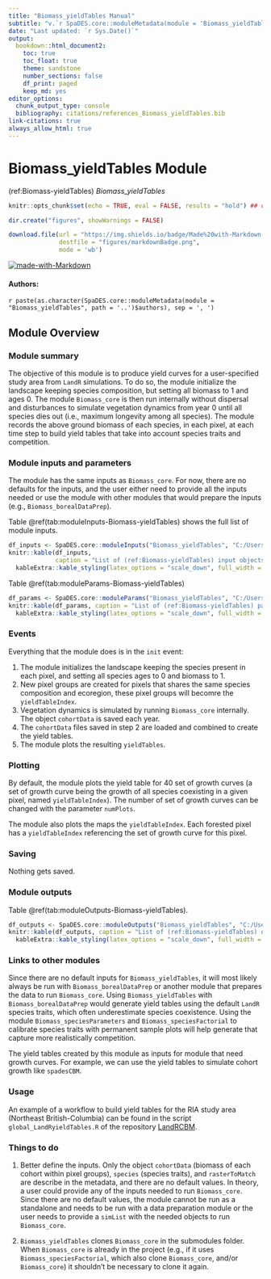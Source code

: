 ```yaml
---
title: "Biomass_yieldTables Manual"
subtitle: "v.`r SpaDES.core::moduleMetadata(module = 'Biomass_yieldTables', path = '..')$version`"
date: "Last updated: `r Sys.Date()`"
output:
  bookdown::html_document2:
    toc: true
    toc_float: true
    theme: sandstone
    number_sections: false
    df_print: paged
    keep_md: yes
editor_options:
  chunk_output_type: console
  bibliography: citations/references_Biomass_yieldTables.bib
link-citations: true
always_allow_html: true
---
```


# Biomass_yieldTables Module

<!-- the following are text references used in captions for LaTeX compatibility -->
(ref:Biomass-yieldTables) *Biomass_yieldTables*

```r
knitr::opts_chunk$set(echo = TRUE, eval = FALSE, results = "hold") ## change to eval = TRUE if all chunks are to be evaluated

dir.create("figures", showWarnings = FALSE)

download.file(url = "https://img.shields.io/badge/Made%20with-Markdown-1f425f.png",
              destfile = "figures/markdownBadge.png",
              mode = 'wb')
```

[![made-with-Markdown](figures/markdownBadge.png)](https://commonmark.org)

<!-- if knitting to pdf remember to add the pandoc_args: ["--extract-media", "."] option to yml in order to get the badge images -->

#### Authors:

`r paste(as.character(SpaDES.core::moduleMetadata(module = "Biomass_yieldTables", path = '..')$authors), sep = ', ')`
<!-- ideally separate authors with new lines, '\n' not working -->

## Module Overview

### Module summary

The objective of this module is to produce yield curves for a user-specified study area from `LandR` simulations. To do so, the module initialize the landscape keeping species composition, but setting all biomass to 1 and ages 0. The module `Biomass_core` is then run internally without dispersal and disturbances to simulate vegetation dynamics from year 0 until all species dies out (i.e., maximum longevity among all species). The module records the above ground biomass of each species, in each pixel, at each time step to build yield tables that take into account species traits and competition.

### Module inputs and parameters

The module has the same inputs as `Biomass_core`. For now, there are no defaults for the inputs, and the user either need to provide all the inputs needed or use the module with other modules that would prepare the inputs (e.g., `Biomass_borealDataPrep`).

Table \@ref(tab:moduleInputs-Biomass-yieldTables) shows the full list of module inputs.

```r
df_inputs <- SpaDES.core::moduleInputs("Biomass_yieldTables", "C:/Users/docaron/Documents")
knitr::kable(df_inputs,
             caption = "List of (ref:Biomass-yieldTables) input objects and their description.") |>
  kableExtra::kable_styling(latex_options = "scale_down", full_width = TRUE)
```

Table \@ref(tab:moduleParams-Biomass-yieldTables)


```r
df_params <- SpaDES.core::moduleParams("Biomass_yieldTables", "C:/Users/docaron/Documents")
knitr::kable(df_params, caption = "List of (ref:Biomass-yieldTables) parameters and their description.") |>
  kableExtra::kable_styling(latex_options = "scale_down", full_width = TRUE)
```

### Events

Everything that the module does is in the `init` event: 

1. The module initializes the landscape keeping the species present in each pixel, and setting all species ages to 0 and biomass to 1.
2. New pixel groups are created for pixels that shares the same species composition and ecoregion, these pixel groups will becomre the `yieldTableIndex`.
3. Vegetation dynamics is simulated by running `Biomass_core` internally. The object `cohortData` is saved each year.
4. The `cohortData` files saved in step 2 are loaded and combined to create the yield tables.
5. The module plots the resulting `yieldTables`.

### Plotting

By default, the module plots the yield table for 40 set of growth curves (a set of growth curve being the growth of all species coexisting in a given pixel, named `yieldTableIndex`). The number of set of growth curves can be changed with the parameter `numPlots`. 

The module also plots the maps the `yieldTableIndex`. Each forested pixel has a `yieldTableIndex` referencing the set of growth curve for this pixel.

### Saving

Nothing gets saved.

### Module outputs

Table \@ref(tab:moduleOutputs-Biomass-yieldTables).

```r
df_outputs <- SpaDES.core::moduleOutputs("Biomass_yieldTables", "C:/Users/docaron/Documents")
knitr::kable(df_outputs, caption = "List of (ref:Biomass-yieldTables) outputs and their description.") |>
  kableExtra::kable_styling(latex_options = "scale_down", full_width = TRUE)
```

### Links to other modules

Since there are no default inputs for `Biomass_yieldTables`, it will most likely always be run with `Biomass_borealDataPrep` or another module that prepares the data to run `Biomass_core`. Using `Biomass_yieldTables` with `Biomass_borealDataPrep` would generate yield tables using the default `LandR` species traits, which often underestimate species coexistence. Using the module `Biomass_speciesParameters` and `Biomass_speciesFactorial` to calibrate species traits with permanent sample plots will help generate that capture more realistically competition.

The yield tables created by this module as inputs for module that need growth curves. For example, we can use the yield tables to simulate cohort growth like `spadesCBM`. 

### Usage

An example of a workflow to build yield tables for the RIA study area (Northeast British-Columbia) can be found in the script `global_LandRyieldTables.R` of the repository [LandRCBM](https://github.com/DominiqueCaron/LandRCBM).

### Things to do

1. Better define the inputs. Only the object `cohortData` (biomass of each cohort within pixel groups), `species` (species traits), and `rasterToMatch` are describe in the metadata, and there are no default values. In theory, a user could provide any of the inputs needed to run `Biomass_core`. Since there are no default values, the module cannot be run as a standalone and needs to be run with a data preparation module or the user needs to provide a `simList` with the needed objects to run `Biomass_core`.

2. `Biomass_yieldTables` clones `Biomass_core` in the submodules folder. When `Biomass_core` is already in the project (e.g., if it uses `Biomass_speciesFactorial`, which also clone `Biomass_core`, and/or `Biomass_core`) it shouldn't be necessary to clone it again.

